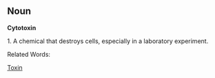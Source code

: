 == Noun ==
'''Cytotoxin'''

1. A chemical that destroys cells, especially in a laboratory experiment.

Related Words:

[[Toxin]]